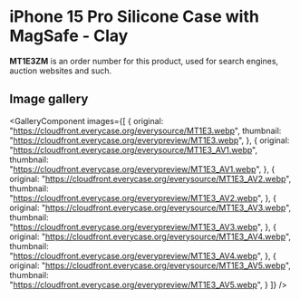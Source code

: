 
# iPhone 15 Pro Silicone Case with MagSafe - Clay

<Callout type='info' emoji='👉🏻'>**MT1E3ZM** is an order number for this product, used for search engines, auction websites and such.</Callout>

## Image gallery

<GalleryComponent
    images={[
      {
        original: "https://cloudfront.everycase.org/everysource/MT1E3.webp",
        thumbnail: "https://cloudfront.everycase.org/everypreview/MT1E3.webp",
      },
      {
        original: "https://cloudfront.everycase.org/everysource/MT1E3_AV1.webp",
        thumbnail: "https://cloudfront.everycase.org/everypreview/MT1E3_AV1.webp",
      },
      {
        original: "https://cloudfront.everycase.org/everysource/MT1E3_AV2.webp",
        thumbnail: "https://cloudfront.everycase.org/everypreview/MT1E3_AV2.webp",
      },
      {
        original: "https://cloudfront.everycase.org/everysource/MT1E3_AV3.webp",
        thumbnail: "https://cloudfront.everycase.org/everypreview/MT1E3_AV3.webp",
      },
      {
        original: "https://cloudfront.everycase.org/everysource/MT1E3_AV4.webp",
        thumbnail: "https://cloudfront.everycase.org/everypreview/MT1E3_AV4.webp",
      },
      {
        original: "https://cloudfront.everycase.org/everysource/MT1E3_AV5.webp",
        thumbnail: "https://cloudfront.everycase.org/everypreview/MT1E3_AV5.webp",
      }
    ]}
  />
